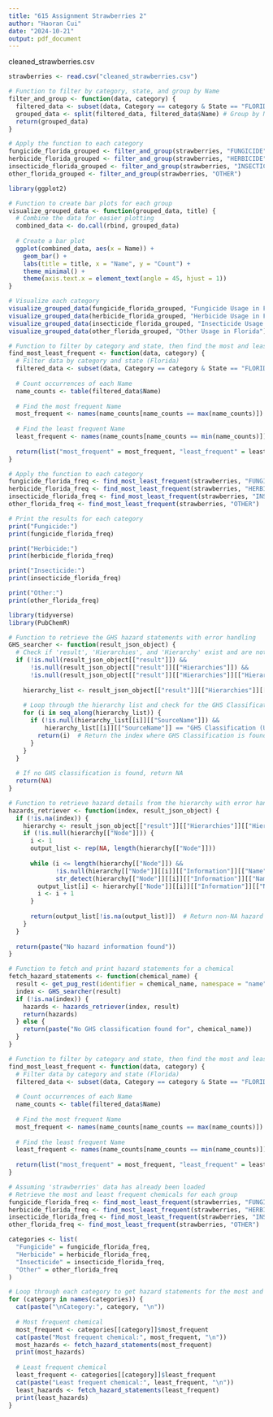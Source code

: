 ---
title: "615 Assignment Strawberries 2"
author: "Haoran Cui"
date: "2024-10-21"
output: pdf_document
---
cleaned_strawberries.csv
```{R}
strawberries <- read.csv("cleaned_strawberries.csv")

# Function to filter by category, state, and group by Name
filter_and_group <- function(data, category) {
  filtered_data <- subset(data, Category == category & State == "FLORIDA")
  grouped_data <- split(filtered_data, filtered_data$Name) # Group by Name
  return(grouped_data)
}

# Apply the function to each category
fungicide_florida_grouped <- filter_and_group(strawberries, "FUNGICIDE")
herbicide_florida_grouped <- filter_and_group(strawberries, "HERBICIDE")
insecticide_florida_grouped <- filter_and_group(strawberries, "INSECTICIDE")
other_florida_grouped <- filter_and_group(strawberries, "OTHER")

```

```{R}
library(ggplot2)

# Function to create bar plots for each group
visualize_grouped_data <- function(grouped_data, title) {
  # Combine the data for easier plotting
  combined_data <- do.call(rbind, grouped_data)
  
  # Create a bar plot
  ggplot(combined_data, aes(x = Name)) +
    geom_bar() +
    labs(title = title, x = "Name", y = "Count") +
    theme_minimal() +
    theme(axis.text.x = element_text(angle = 45, hjust = 1))
}

# Visualize each category
visualize_grouped_data(fungicide_florida_grouped, "Fungicide Usage in Florida")
visualize_grouped_data(herbicide_florida_grouped, "Herbicide Usage in Florida")
visualize_grouped_data(insecticide_florida_grouped, "Insecticide Usage in Florida")
visualize_grouped_data(other_florida_grouped, "Other Usage in Florida")
```

```{R}
# Function to filter by category and state, then find the most and least frequent Name
find_most_least_frequent <- function(data, category) {
  # Filter data by category and state (Florida)
  filtered_data <- subset(data, Category == category & State == "FLORIDA")
  
  # Count occurrences of each Name
  name_counts <- table(filtered_data$Name)
  
  # Find the most frequent Name
  most_frequent <- names(name_counts[name_counts == max(name_counts)])
  
  # Find the least frequent Name
  least_frequent <- names(name_counts[name_counts == min(name_counts)])
  
  return(list("most_frequent" = most_frequent, "least_frequent" = least_frequent))
}

# Apply the function to each category
fungicide_florida_freq <- find_most_least_frequent(strawberries, "FUNGICIDE")
herbicide_florida_freq <- find_most_least_frequent(strawberries, "HERBICIDE")
insecticide_florida_freq <- find_most_least_frequent(strawberries, "INSECTICIDE")
other_florida_freq <- find_most_least_frequent(strawberries, "OTHER")

# Print the results for each category
print("Fungicide:")
print(fungicide_florida_freq)

print("Herbicide:")
print(herbicide_florida_freq)

print("Insecticide:")
print(insecticide_florida_freq)

print("Other:")
print(other_florida_freq)
```

```{R}
library(tidyverse)
library(PubChemR)

# Function to retrieve the GHS hazard statements with error handling
GHS_searcher <- function(result_json_object) {
  # Check if 'result', 'Hierarchies', and 'Hierarchy' exist and are not null
  if (!is.null(result_json_object[["result"]]) &&
      !is.null(result_json_object[["result"]][["Hierarchies"]]) &&
      !is.null(result_json_object[["result"]][["Hierarchies"]][["Hierarchy"]])) {
    
    hierarchy_list <- result_json_object[["result"]][["Hierarchies"]][["Hierarchy"]]
    
    # Loop through the hierarchy list and check for the GHS Classification
    for (i in seq_along(hierarchy_list)) {
      if (!is.null(hierarchy_list[[i]][["SourceName"]]) && 
          hierarchy_list[[i]][["SourceName"]] == "GHS Classification (UNECE)") {
        return(i)  # Return the index where GHS Classification is found
      }
    }
  }
  
  # If no GHS classification is found, return NA
  return(NA)
}

# Function to retrieve hazard details from the hierarchy with error handling
hazards_retriever <- function(index, result_json_object) {
  if (!is.na(index)) {
    hierarchy <- result_json_object[["result"]][["Hierarchies"]][["Hierarchy"]][[index]]
    if (!is.null(hierarchy[["Node"]])) {
      i <- 1
      output_list <- rep(NA, length(hierarchy[["Node"]]))
      
      while (i <= length(hierarchy[["Node"]]) && 
             !is.null(hierarchy[["Node"]][[i]][["Information"]][["Name"]]) &&
             str_detect(hierarchy[["Node"]][[i]][["Information"]][["Name"]], "H")) {
        output_list[i] <- hierarchy[["Node"]][[i]][["Information"]][["Name"]]
        i <- i + 1
      }
      
      return(output_list[!is.na(output_list)])  # Return non-NA hazard statements
    }
  }
  
  return(paste("No hazard information found"))
}

# Function to fetch and print hazard statements for a chemical
fetch_hazard_statements <- function(chemical_name) {
  result <- get_pug_rest(identifier = chemical_name, namespace = "name", domain = "compound", operation = "classification", output = "JSON")
  index <- GHS_searcher(result)
  if (!is.na(index)) {
    hazards <- hazards_retriever(index, result)
    return(hazards)
  } else {
    return(paste("No GHS classification found for", chemical_name))
  }
}

# Function to filter by category and state, then find the most and least frequent Name
find_most_least_frequent <- function(data, category) {
  # Filter data by category and state (Florida)
  filtered_data <- subset(data, Category == category & State == "FLORIDA")
  
  # Count occurrences of each Name
  name_counts <- table(filtered_data$Name)
  
  # Find the most frequent Name
  most_frequent <- names(name_counts[name_counts == max(name_counts)])
  
  # Find the least frequent Name
  least_frequent <- names(name_counts[name_counts == min(name_counts)])
  
  return(list("most_frequent" = most_frequent, "least_frequent" = least_frequent))
}

# Assuming 'strawberries' data has already been loaded
# Retrieve the most and least frequent chemicals for each group
fungicide_florida_freq <- find_most_least_frequent(strawberries, "FUNGICIDE")
herbicide_florida_freq <- find_most_least_frequent(strawberries, "HERBICIDE")
insecticide_florida_freq <- find_most_least_frequent(strawberries, "INSECTICIDE")
other_florida_freq <- find_most_least_frequent(strawberries, "OTHER")

categories <- list(
  "Fungicide" = fungicide_florida_freq,
  "Herbicide" = herbicide_florida_freq,
  "Insecticide" = insecticide_florida_freq,
  "Other" = other_florida_freq
)

# Loop through each category to get hazard statements for the most and least frequent chemicals
for (category in names(categories)) {
  cat(paste("\nCategory:", category, "\n"))
  
  # Most frequent chemical
  most_frequent <- categories[[category]]$most_frequent
  cat(paste("Most frequent chemical:", most_frequent, "\n"))
  most_hazards <- fetch_hazard_statements(most_frequent)
  print(most_hazards)
  
  # Least frequent chemical
  least_frequent <- categories[[category]]$least_frequent
  cat(paste("Least frequent chemical:", least_frequent, "\n"))
  least_hazards <- fetch_hazard_statements(least_frequent)
  print(least_hazards)
}

```